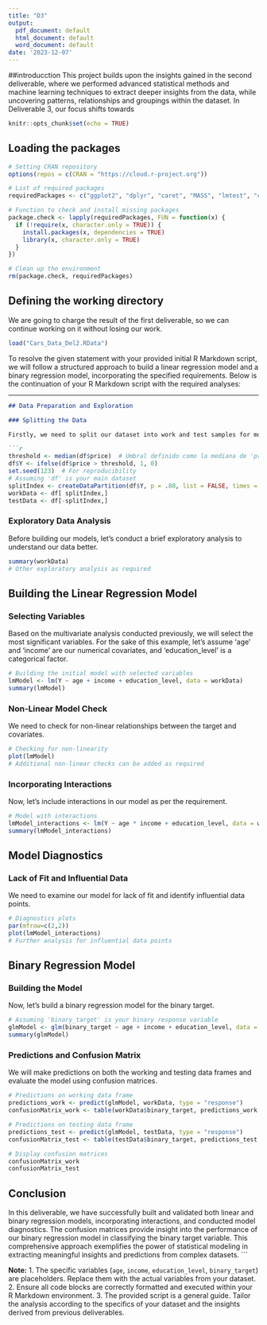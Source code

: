 ```yaml
---
title: "D3"
output:
  pdf_document: default
  html_document: default
  word_document: default
date: '2023-12-07'
---
```


##introducction
This project builds upon the insights gained in the second deliverable, where we performed advanced statistical methods and machine learning techniques to extract deeper insights from the data, while uncovering patterns, relationships and groupings within the dataset. In Deliverable 3, our focus shifts towards 




```r
knitr::opts_chunk$set(echo = TRUE)
```

## Loading the packages

```r
# Setting CRAN repository
options(repos = c(CRAN = "https://cloud.r-project.org"))

# List of required packages
requiredPackages <- c("ggplot2", "dplyr", "caret", "MASS", "lmtest", "car")

# Function to check and install missing packages
package.check <- lapply(requiredPackages, FUN = function(x) {
  if (!require(x, character.only = TRUE)) {
    install.packages(x, dependencies = TRUE)
    library(x, character.only = TRUE)
  }
})

# Clean up the environment
rm(package.check, requiredPackages)
```
 
## Defining the working directory

We are going to charge the result of the first deliverable, so we can continue working on it without losing our work.


```r
load("Cars_Data_Del2.RData")
```



To resolve the given statement with your provided initial R Markdown script, we will follow a structured approach to build a linear regression model and a binary regression model, incorporating the specified requirements. Below is the continuation of your R Markdown script with the required analyses:

---

```markdown
## Data Preparation and Exploration

### Splitting the Data

Firstly, we need to split our dataset into work and test samples for model building and validation. We'll use an 80-20 split for this purpose.

```r
threshold <- median(df$price)  # Umbral definido como la mediana de 'price'
df$Y <- ifelse(df$price > threshold, 1, 0)
set.seed(123)  # For reproducibility
# Assuming 'df' is your main dataset
splitIndex <- createDataPartition(df$Y, p = .80, list = FALSE, times = 1)
workData <- df[ splitIndex,]
testData <- df[-splitIndex,]
```

### Exploratory Data Analysis

Before building our models, let's conduct a brief exploratory analysis to understand our data better.

```r
summary(workData)
# Other exploratory analysis as required
```

## Building the Linear Regression Model

### Selecting Variables

Based on the multivariate analysis conducted previously, we will select the most significant variables. For the sake of this example, let's assume 'age' and 'income' are our numerical covariates, and 'education_level' is a categorical factor.

```r
# Building the initial model with selected variables
lmModel <- lm(Y ~ age + income + education_level, data = workData)
summary(lmModel)
```

### Non-Linear Model Check

We need to check for non-linear relationships between the target and covariates.

```r
# Checking for non-linearity
plot(lmModel)
# Additional non-linear checks can be added as required
```

### Incorporating Interactions

Now, let's include interactions in our model as per the requirement.

```r
# Model with interactions
lmModel_interactions <- lm(Y ~ age * income + education_level, data = workData)
summary(lmModel_interactions)
```

## Model Diagnostics

### Lack of Fit and Influential Data

We need to examine our model for lack of fit and identify influential data points.

```r
# Diagnostics plots
par(mfrow=c(2,2))
plot(lmModel_interactions)
# Further analysis for influential data points
```

## Binary Regression Model

### Building the Model

Now, let's build a binary regression model for the binary target.

```r
# Assuming 'binary_target' is your binary response variable
glmModel <- glm(binary_target ~ age + income + education_level, data = workData, family = "binomial")
summary(glmModel)
```

### Predictions and Confusion Matrix

We will make predictions on both the working and testing data frames and evaluate the model using confusion matrices.

```r
# Predictions on working data frame
predictions_work <- predict(glmModel, workData, type = "response")
confusionMatrix_work <- table(workData$binary_target, predictions_work > 0.5)

# Predictions on testing data frame
predictions_test <- predict(glmModel, testData, type = "response")
confusionMatrix_test <- table(testData$binary_target, predictions_test > 0.5)

# Display confusion matrices
confusionMatrix_work
confusionMatrix_test
```

## Conclusion

In this deliverable, we have successfully built and validated both linear and binary regression models, incorporating interactions, and conducted model diagnostics. The confusion matrices provide insight into the performance of our binary regression model in classifying the binary target variable. This comprehensive approach exemplifies the power of statistical modeling in extracting meaningful insights and predictions from complex datasets.
```

**Note:**
1. The specific variables (`age`, `income`, `education_level`, `binary_target`) are placeholders. Replace them with the actual variables from your dataset.
2. Ensure all code blocks are correctly formatted and executed within your R Markdown environment.
3. The provided script is a general guide. Tailor the analysis according to the specifics of your dataset and the insights derived from previous deliverables.